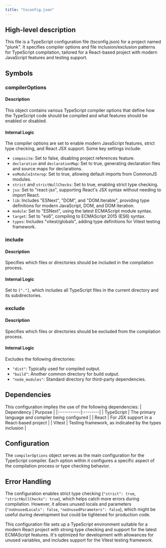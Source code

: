 ```yaml
---
title: "tsconfig.json"
---
```


## High-level description
This file is a TypeScript configuration file (tsconfig.json) for a project named "plunk". It specifies compiler options and file inclusion/exclusion patterns for TypeScript compilation, tailored for a React-based project with modern JavaScript features and testing support.

## Symbols

### compilerOptions
#### Description
This object contains various TypeScript compiler options that define how the TypeScript code should be compiled and what features should be enabled or disabled.

#### Internal Logic
The compiler options are set to enable modern JavaScript features, strict type checking, and React JSX support. Some key settings include:

- `composite`: Set to false, disabling project references feature.
- `declaration` and `declarationMap`: Set to true, generating declaration files and source maps for declarations.
- `esModuleInterop`: Set to true, allowing default imports from CommonJS modules.
- `strict` and `strictNullChecks`: Set to true, enabling strict type checking.
- `jsx`: Set to "react-jsx", supporting React's JSX syntax without needing to import React.
- `lib`: Includes "ESNext", "DOM", and "DOM.Iterable", providing type definitions for modern JavaScript, DOM, and DOM iteration.
- `module`: Set to "ESNext", using the latest ECMAScript module syntax.
- `target`: Set to "es6", compiling to ECMAScript 2015 (ES6) syntax.
- `types`: Includes "vitest/globals", adding type definitions for Vitest testing framework.

### include
#### Description
Specifies which files or directories should be included in the compilation process.

#### Internal Logic
Set to `["."]`, which includes all TypeScript files in the current directory and its subdirectories.

### exclude
#### Description
Specifies which files or directories should be excluded from the compilation process.

#### Internal Logic
Excludes the following directories:
- `"dist"`: Typically used for compiled output.
- `"build"`: Another common directory for build output.
- `"node_modules"`: Standard directory for third-party dependencies.

## Dependencies
This configuration implies the use of the following dependencies:
| Dependency | Purpose |
|:-----------|:--------|
| TypeScript | The primary language and compiler being configured |
| React | For JSX support in a React-based project |
| Vitest | Testing framework, as indicated by the types inclusion |

## Configuration
The `compilerOptions` object serves as the main configuration for the TypeScript compiler. Each option within it configures a specific aspect of the compilation process or type checking behavior.

## Error Handling
The configuration enables strict type checking (`"strict": true`, `"strictNullChecks": true`), which helps catch more errors during compilation. However, it allows unused locals and parameters (`"noUnusedLocals": false`, `"noUnusedParameters": false`), which might be useful during development but could be tightened for production code.

This configuration file sets up a TypeScript environment suitable for a modern React project with strong type checking and support for the latest ECMAScript features. It's optimized for development with allowances for unused variables, and includes support for the Vitest testing framework.